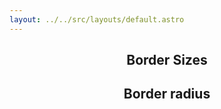 ```yaml
---
layout: ../../src/layouts/default.astro
---
```



<Header
  label="Foundations"
  title="Borders"
  description="Design tokens are a tech-agnostic way to store variables. We use tokens instead of hard coded values to ensure a better UI consistency across different platforms."
/>

<section>

## Border Sizes

## Border radius

</section>
